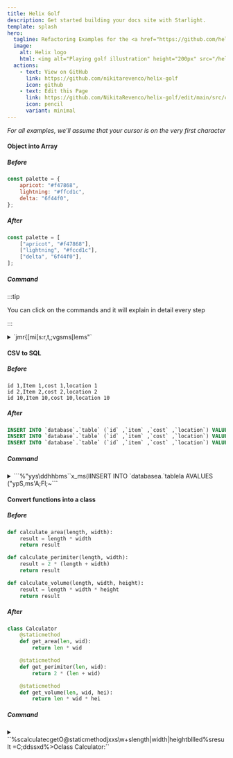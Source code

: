 ```yaml
---
title: Helix Golf
description: Get started building your docs site with Starlight.
template: splash
hero:
  tagline: Refactoring Examples for the <a href="https://github.com/helix-editor/helix">Helix Editor</a>
  image:
    alt: Helix logo
    html: <img alt="Playing golf illustration" height="200px" src="/helix-golf/golf.svg" style="margin:auto;"></img>
  actions:
    - text: View on GitHub
      link: https://github.com/nikitarevenco/helix-golf
      icon: github
    - text: Edit this Page
      link: https://github.com/NikitaRevenco/helix-golf/edit/main/src/content/docs/index.mdx
      icon: pencil
      variant: minimal
---
```



<Hexagons />

*For all examples, we'll assume that your cursor is on the very first character*

#### Object into Array

##### Before

```js
const palette = {
	apricot: "#f47868",
	lightning: "#ffcd1c",
	delta: "6f44f0",
};
```

##### After

```js
const palette = [
	["apricot", "#f47868"],
	["lightning", "#fccd1c"],
	["delta", "6f44f0"],
];
```

##### Command

:::tip

You can click on the commands and it will explain in detail every step

:::

<details>

<summary>
`jmr{[mi[s:<enter>r,t,;vgsms[lems"`
</summary>

1. Go inside of the object with `j`
1. `mr{[` replaces the surrounding "\{" with "["
1. `mi[` selects inside the entire array
1. Use `s` to enter select mode, which searches inside our selection and creates sub-selections based on a pattern
1. Input `:` and then hit `Enter`, which will place a cursor on every ":" creating many single-width selections
1. `r,` replaces each selection with a ",". Essentially we've replaced each colon with a comma
1. `t,` moves the cursor on each line to the ending comma
1. `;` collapses the selection around each cursor into a single selection
1. `vgs` selects each line excluding the final comma
1. `ms[` surrounds each individual selection with "[" to turn it into an array. We're almost done here. We just need to transform the first item in each sub-array into a string.
1. `l` moves 1 character forward, replacing the selection with just a 1-width selection
1. `e` selects until the end of each word. Since we start at the first character and select until the end, this selects the entire word.
1. `ms"` surrounds each word with double quotes to make strings

</details>

#### CSV to SQL

##### Before

```csv
id 1,Item 1,cost 1,location 1
id 2,Item 2,cost 2,location 2
id 10,Item 10,cost 10,location 10
```

##### After

```sql
INSERT INTO `database`.`table` (`id` ,`item` ,`cost` ,`location`) VALUES ('id 1','Item 1','Cost 1','Location 1'); 
INSERT INTO `database`.`table` (`id` ,`item` ,`cost` ,`location`) VALUES ('id 2','Item 2','Cost 2','Location 2');
INSERT INTO `database`.`table` (`id` ,`item` ,`cost` ,`location`) VALUES ('id 10','Item 10','Cost 10','Location 10');
```

##### Command

<details>

<summary>
```%<alt-s>"yys\d<enter>dhhbms``x_ms(IINSERT INTO `database<esc>a.`table<esc>la <esc>AVALUES (<esc>"ypS,ms'A;<esc>Fl;~```
</summary>

1. `%` selects full file
1. `Alt` + `s` split selection into multiple selections on newlines
1. `"yy` yanks the selections into "y" register. We'll need it for later
1. `s` and then input the pattern `\d` then `Enter` which creates a selection on all digits
1. `d` deletes the selections. Essentially we've removed all the digits.
1. `hh` goes backwards 2 chars, important to make sure we are at the end of each word
1. Use `b` to select till the beginning of every word, which also nicely selects all the words that there are
1. ``` ms` ``` surrounds each word with a backtick
1. ``` ` ``` switches all characters to lowercase
1. `x` selects each line then use `_` to trim the trailing whitespace
1. `ms(` surrounds each line with parentheses
1. `I` goes into insert mode at the beginning of each line
1. Type the following:

		```
		INSERT INTO `database
		```

1. `Escape` goes back to normal mode
1. `a` to go into insert mode after the backtick then type:

		```
		.`table
		```
1. `Escape` goes back into normal mode, then `la` to enter insert mode just before the opening parentheses
1. Add a `Space` then `Escape` to go back into normal mode again
1. `A` goes into insert mode at the end of each line, now type:

		```
		VALUES (
		```

1. Hit `Escape` to leave insert mode. Your cursor will be at the closing parenthesis. 
1. `"yp` pastes our previously yanked items from the "y" register
1. `S,` splits current selection into multiple selections on each comma
1. `ms'` surrounds each item with a single quote
1. `A;` adds a semicolon at the end of each line
1. `Escape` goes back to normal mode and `Fl` to place your cursor on the lowercase "l" of each "location"
1. `;` collapses each selection into a single-width selection
1. `~` toggles the case for each "l" into "L"

</details>

#### Convert functions into a class

##### Before

```py
def calculate_area(length, width):
	result = length * width
	return result

def calculate_perimiter(length, width):
	result = 2 * (length + width)
	return result

def calculate_volume(length, width, height):
	result = length * width * height
	return result
```

##### After

```py
class Calculator
	@staticmethod
	def get_area(len, wid):
		return len * wid

	@staticmethod
	def get_perimiter(len, wid):
		return 2 * (len + wid)

	@staticmethod
	def get_volume(len, wid, hei):
		return len * wid * hei
```

##### Command

<details>

<summary>
``%scalculate<enter>cget<esc>O@staticmethod<esc>jxxs\w+<enter>slength|width|height<enter>bllled%sresult =<enter>C<alt-(>;ddss<enter>xd%>O<backspace>class Calculator:``
</summary>

1. `%` selects the entire file
1. `s` searches inside the current selection and creates sub-selections based on a pattern. Input `calculate` then hit `Enter` to make a selection on all instances of the word
1. `c` then type `get` to change each "calculate" word into a "get"
1. `Escape` to go back to normal mode
1. Use `O` to create an empty line above each cursor, write:

		```
		@staticmethod
		```

1. Hit `Esc` to go into normal mode.
1. We need to select 2 lines below the current line, first go down with `j` and then press `xx` which will select the current line, and then select the next line
		In total we now have 3 cursors each with 2 lines selected, which includes the first line of the bodies of each function and the function definition themselves

1. `s` brings up a prompt to select sub-selections by a given regex. The `\w+` regex selects each word, type it and then `Enter`
1. `s` again then type `length|width|height` followed by `Enter`. This will look at the contents of the current selections, and create sub-selections where it finds the regex which means "length or width or height". So we select each instance of those 3 words
1. Our cursor is currently at the end of each word. Let's go to the beginning with `b`
1. We want to keep the first 3 characters and discard the rest from each of the parameters. To do this, move to the 4th character with `lll`
1. Use `e` to select until the end of each word and then `d` to delete it
1. Select the entire file again with `%` followed by `s` to bring up selection prompt again
1. Write `result =` followed by `Enter` to select all instances of that string
1. `C` creates a new selection on the line directly below, for each cursor
1. Use `Alt` + `(` to rotate the *contents* of the selection backward
1. `;` collapses each cursor into a single selection
1. `dd` deletes two characters on each of the 6 lines
1. `s` to bring up the prompt, then input `s` followed by `Enter` to select all "s" characters
1. Select each of the lines with `x` followed by `d` to delete
1. Select whole file with `%` and indent with `>`
1. `O` creates a newline above and enters Insert mode, then `Backspace` to delete an extra tab
1. Write this:

		```
		class Calculator:
		```

</details>
